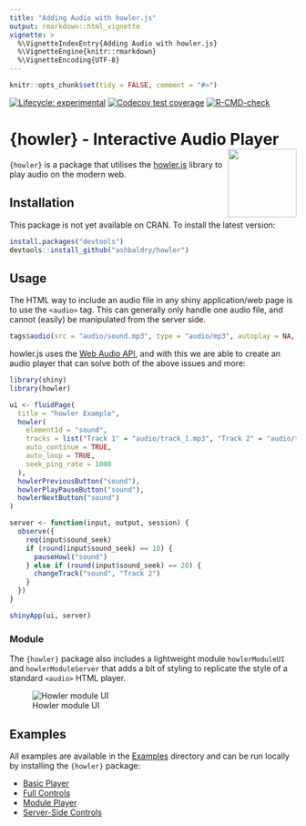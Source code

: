 ```yaml
---
title: "Adding Audio with howler.js"
output: rmarkdown::html_vignette
vignette: >
  %\VignetteIndexEntry{Adding Audio with howler.js}
  %\VignetteEngine{knitr::rmarkdown}
  %\VignetteEncoding{UTF-8}
---
```


```r
knitr::opts_chunk$set(tidy = FALSE, comment = "#>")
```

<!-- badges: start -->
[![Lifecycle: experimental](https://img.shields.io/badge/lifecycle-experimental-orange.svg)](https://lifecycle.r-lib.org/articles/stages.html#experimental)
[![Codecov test coverage](https://codecov.io/gh/ashbaldry/howler/branch/main/graph/badge.svg)](https://app.codecov.io/gh/ashbaldry/howler?branch=main)
[![R-CMD-check](https://github.com/ashbaldry/howler/workflows/R-CMD-check/badge.svg)](https://github.com/ashbaldry/howler/actions)
<!-- badges: end -->

# {howler}  - Interactive Audio Player <img src="https://raw.githubusercontent.com/ashbaldry/howler/master/man/figures/logo.png" align="right" width="120"/>

`{howler}` is a package that utilises the [howler.js](https://github.com/goldfire/howler.js) library to play audio on the modern web. 

## Installation

This package is not yet available on CRAN. To install the latest version: 

```r
install.packages("devtools")
devtools::install_github("ashbaldry/howler")
```

## Usage

The HTML way to include an audio file in any shiny application/web page is to use the `<audio>` tag. This can generally only handle one audio file, and cannot (easily) be manipulated from the server side. 

```r
tags$audio(src = "audio/sound.mp3", type = "audio/mp3", autoplay = NA, controls = NA)
```

howler.js uses the [Web Audio API](https://webaudio.github.io/web-audio-api/), and with this we are able to create an audio player that can solve both of the above issues and more:

```r
library(shiny)
library(howler)

ui <- fluidPage(
  title = "howler Example",
  howler(
    elementId = "sound", 
    tracks = list("Track 1" = "audio/track_1.mp3", "Track 2" = "audio/track_2.mp3"),
    auto_continue = TRUE,
    auto_loop = TRUE,
    seek_ping_rate = 1000
  ),
  howlerPreviousButton("sound"),
  howlerPlayPauseButton("sound"),
  howlerNextButton("sound")
)

server <- function(input, output, session) {
  observe({
    req(input$sound_seek)
    if (round(input$sound_seek) == 10) {
      pauseHowl("sound")
    } else if (round(input$sound_seek) == 20) {
      changeTrack("sound", "Track 2")
    }
  })
}

shinyApp(ui, server)
```

### Module

The `{howler}` package also includes a lightweight module `howlerModuleUI` and `howlerModuleServer` that adds a bit of styling to replicate the style of a standard `<audio>` HTML player.

![Howler module UI](../man/figures/howler_module.png)

## Examples

All examples are available in the [Examples](https://github.com/ashbaldry/howler/tree/main/inst/examples) directory and can be run locally by installing the `{howler}` package:

- [Basic Player](https://github.com/ashbaldry/howler/tree/main/inst/examples/basic)
- [Full Controls](https://github.com/ashbaldry/howler/tree/main/inst/examples/full)
- [Module Player](https://github.com/ashbaldry/howler/tree/main/inst/examples/module)
- [Server-Side Controls](https://github.com/ashbaldry/howler/tree/main/inst/examples/server)
